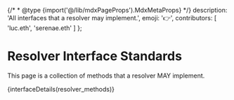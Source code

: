 
{/* * @type {import('@/lib/mdxPageProps').MdxMetaProps} */}
    description: 'All interfaces that a resolver may implement.',
    emoji: '👉',
    contributors: [
        'luc.eth',
        'serenae.eth'
    ]
};

# Resolver Interface Standards

This page is a collection of methods that a resolver MAY implement.

{interfaceDetails(resolver_methods)}